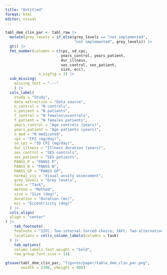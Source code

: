 ```yaml
---
title: "Untitled"
format: html
editor: visual
---
```


```r
tabl_dem_clin_par <- tabl_raw |> 
  mutate(grey_levels = if_else(grey_levels == "not_implemented", 
                               "not implemented", grey_levels)) |> 
  gt() |> 
  fmt_number(columns = c(cpz, sd_cpz, 
                         years_control, years_patient,
                         dur_illness, 
                         ses_control, ses_patient, 
                         size, ecc),
               n_sigfig = 3) |> 
  sub_missing(
    missing_text = "---"
    ) |> 
  cols_label(
    study = "Study", 
    data_extraction = "Data source",
    n_control = "N controls",
    n_patient = "N patients",
    f_control = "N females\ncontrols",
    f_patient = "N females patients",
    years_control = "Age controls (years)",
    years_patient = "Age patients (years)", 
    n_med = "N medicated", 
    cpz = "CPZ (mg/day)", 
    sd_cpz = "SD CPZ (mg/day)", 
    dur_illness = "Illness duration (years)", 
    ses_control = "SES controls", 
    ses_patient = "SES patients", 
    PANSS_P = "PANSS P", 
    PANSS_N = "PANSS N", 
    PANSS_GP = "PANSS GP", 
    normal_vis = "Visual acuity assessment", 
    grey_levels = "Grey levels", 
    task = "Task", 
    method = "Method", 
    size = "Size (deg)", 
    duration = "Duration (ms)",
    ecc = "Eccentricity (deg)"
  ) |> 
  cols_align(
  align = "center"
) |> 
    tab_footnote(
    footnote = "2IFC: Two-interval forced choice; 2AFC: Two-alternative forced choice",
    locations = cells_column_labels(columns = task)
  ) |> 
    tab_options(
    column_labels.font.weight = "bold",
    row_group.font.size = 14)

gtsave(tabl_dem_clin_par, "figures/paper/table_dem_clin_par.png", 
       vwidth = 2300, vheight = 800)
```
